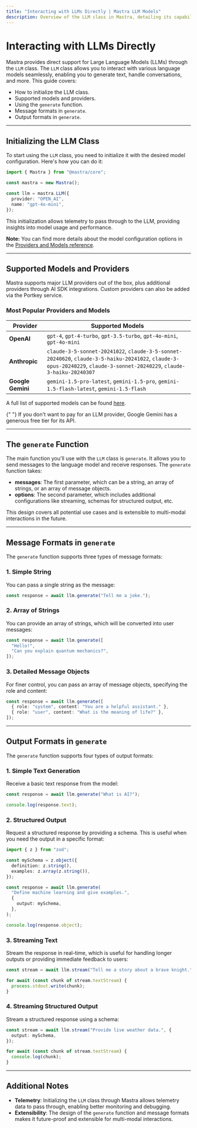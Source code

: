 ```yaml
---
title: "Interacting with LLMs Directly | Mastra LLM Models"
description: Overview of the LLM class in Mastra, detailing its capabilities for interacting with various language models.
---
```



# Interacting with LLMs Directly

Mastra provides direct support for Large Language Models (LLMs) through the `LLM` class. The `LLM` class allows you to interact with various language models seamlessly, enabling you to generate text, handle conversations, and more. This guide covers:

- How to initialize the LLM class.
- Supported models and providers.
- Using the `generate` function.
- Message formats in `generate`.
- Output formats in `generate`.

---

## Initializing the LLM Class

To start using the `LLM` class, you need to initialize it with the desired model configuration. Here's how you can do it:

```typescript
import { Mastra } from "@mastra/core";

const mastra = new Mastra();

const llm = mastra.LLM({
  provider: "OPEN_AI",
  name: "gpt-4o-mini",
});
```

This initialization allows telemetry to pass through to the LLM, providing insights into model usage and performance.

**Note:** You can find more details about the model configuration options in the [Providers and Models reference](../reference/llm/providers-and-models.mdx).

---

## Supported Models and Providers

Mastra supports major LLM providers out of the box, plus additional providers through AI SDK integrations. Custom providers can also be added via the Portkey service.

### Most Popular Providers and Models

| Provider          | Supported Models                                                                                                                                                         |
| ----------------- | ------------------------------------------------------------------------------------------------------------------------------------------------------------------------ |
| **OpenAI**        | `gpt-4`, `gpt-4-turbo`, `gpt-3.5-turbo`, `gpt-4o-mini`, `gpt-4o-mini`                                                                                                    |
| **Anthropic**     | `claude-3-5-sonnet-20241022`, `claude-3-5-sonnet-20240620`, `claude-3-5-haiku-20241022`, `claude-3-opus-20240229`, `claude-3-sonnet-20240229`, `claude-3-haiku-20240307` |
| **Google Gemini** | `gemini-1.5-pro-latest`, `gemini-1.5-pro`, `gemini-1.5-flash-latest`, `gemini-1.5-flash`                                                                                 |

A full list of supported models can be found [here](../reference/llm/providers-and-models.mdx).

<Callout>
  {" "}
  If you don't want to pay for an LLM provider, Google Gemini has a generous
  free tier for its API.
</Callout>

---

## The `generate` Function

The main function you'll use with the `LLM` class is `generate`. It allows you to send messages to the language model and receive responses. The `generate` function takes:

- **messages**: The first parameter, which can be a string, an array of strings, or an array of message objects.
- **options**: The second parameter, which includes additional configurations like streaming, schemas for structured output, etc.

This design covers all potential use cases and is extensible to multi-modal interactions in the future.

---

## Message Formats in `generate`

The `generate` function supports three types of message formats:

### 1. Simple String

You can pass a single string as the message:

```typescript
const response = await llm.generate("Tell me a joke.");
```

### 2. Array of Strings

You can provide an array of strings, which will be converted into user messages:

```typescript
const response = await llm.generate([
  "Hello!",
  "Can you explain quantum mechanics?",
]);
```

### 3. Detailed Message Objects

For finer control, you can pass an array of message objects, specifying the role and content:

```typescript
const response = await llm.generate([
  { role: "system", content: "You are a helpful assistant." },
  { role: "user", content: "What is the meaning of life?" },
]);
```

---

## Output Formats in `generate`

The `generate` function supports four types of output formats:

### 1. Simple Text Generation

Receive a basic text response from the model:

```typescript
const response = await llm.generate("What is AI?");

console.log(response.text);
```

### 2. Structured Output

Request a structured response by providing a schema. This is useful when you need the output in a specific format:

```typescript
import { z } from "zod";

const mySchema = z.object({
  definition: z.string(),
  examples: z.array(z.string()),
});

const response = await llm.generate(
  "Define machine learning and give examples.",
  {
    output: mySchema,
  },
);

console.log(response.object);
```

### 3. Streaming Text

Stream the response in real-time, which is useful for handling longer outputs or providing immediate feedback to users:

```typescript
const stream = await llm.stream("Tell me a story about a brave knight.");

for await (const chunk of stream.textStream) {
  process.stdout.write(chunk);
}
```

### 4. Streaming Structured Output

Stream a structured response using a schema:

```typescript
const stream = await llm.stream("Provide live weather data.", {
  output: mySchema,
});

for await (const chunk of stream.textStream) {
  console.log(chunk);
}
```

---

## Additional Notes

- **Telemetry**: Initializing the `LLM` class through Mastra allows telemetry data to pass through, enabling better monitoring and debugging.
- **Extensibility**: The design of the `generate` function and message formats makes it future-proof and extensible for multi-modal interactions.
